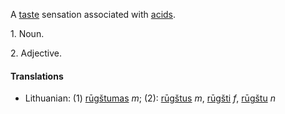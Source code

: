 A [[taste]] sensation associated with [[acid]]s.

1. Noun.

2. Adjective.


====Translations====
*Lithuanian: (1) [[rūgštumas]] ''m''; (2): [[rūgštus]] ''m'', [[rūgšti]] ''f'', [[rūgštu]] ''n''